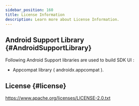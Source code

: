 ```yaml
---
sidebar_position: 160
title: License Information
description: Learn more about License Information.
---
```


## Android Support Library {#AndroidSupportLibrary}

Following Android Support libraries are used to build SDK UI :

- Appcompat library ( androidx.appcompat ).

## License {#license}

https://www.apache.org/licenses/LICENSE-2.0.txt